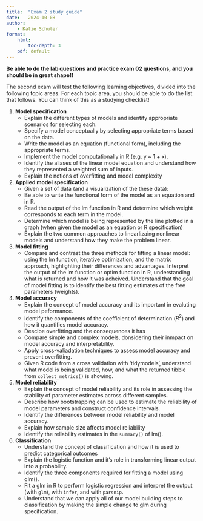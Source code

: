 ```yaml
---
title:  "Exam 2 study guide"
date:   2024-10-08
author: 
    - Katie Schuler
format:
    html: 
        toc-depth: 3
    pdf: default
---
```


**Be able to do the lab questions and practice exam 02 questions, and you should be in great shape!!**


The second exam will test the following learning objectives, divided into the following topic areas. For each topic area, you should be able to do the list that follows. You can think of this as a studying checklist!

1. **Model specification**
    - Explain the different types of models and identify appropriate scenarios for selecting each.
    - Specify a model conceptually by selecting appropriate terms based on the data.
    - Write the model as an equation (functional form), including the appropriate terms.
    - Implement the model computationally in R (e.g. y ~ 1 + x).
    - Identify the aliases of the linear model equation and understand how they represented a weighted sum of inputs.
    - Explain the notions of overfitting and model complexity
2. **Applied model specification**
    - Given a set of data (and a visualization of the these data): 
    - Be able to write the functional form of the model as an equation and in R. 
    - Read the output of the lm function in R and determine which weight corresponds to each term in the model.
    - Determine which model is being represented by the line plotted in a graph (when given the model as an equation or R specification)
    - Explain the two common approaches to linearlizaing nonlinear models and understand how they make the problem linear.
2. **Model fitting** 
    - Compare and contrast the three methods for fitting a linear model: using the lm function, iterative optimization, and the matrix approach, highlighting their differences and advantages.
    Interpret the output of the lm function or optim function in R, understanding what is returned and how it was acheived.
    Understand that the goal of model fitting is to identify the best fitting estimates of the free parameters (weights).
4. **Model accuracy**
    - Explain the concept of model accuracy and its important in evaluting model peformance.
    - Identify the components of the coefficient of determination ($R^2$) and how it quantifies model accuracy. 
    - Descibe overfitting and the consequences it has 
    - Compare simple and complex models, donsidering their inmpact on model accuracy and interpretability. 
    - Apply cross-valiadation techniques to assess model accuracy and prevent overfitting. 
    - Given R code from a cross validation with 'tidymodels', understand what model is being validated, how, and what the returned tibble from `collect_metrics()` is showing. 
5. **Model reliability**
    - Explain the concept of model reliability and its role in assessing the stability of parameter estimates across different samples.
    - Describe how bootstrapping can be used to estimate the reliability of model parameters and construct confidence intervals.
    - Identify the differences between model reliability and model accuracy. 
    - Explain how sample size affects model reliability
    - Identify the reliability estimates in the `summary()` of lm(). 
3. **Classification**
    - Understand the concept of classification and how it is used to predict categorical outcomes
    - Explain the logistic function and it's role in transforming linear output into a probability. 
    - Identify the three components required for fitting a model using glm(). 
    - Fit a glm in R to perform logistic regression and interpret the output (with `glm`), with `infer`, and with `parsnip`. 
    - Understand that we can apply all of our model building steps to classification by making the simple change to glm during specification. 

